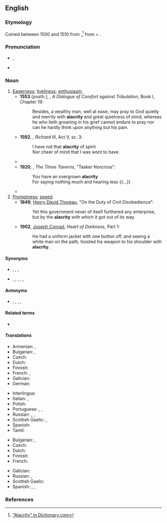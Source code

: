 ==English==
{{was wotd|2009|May|2}}

===Etymology===
Coined between 1500 and 1510 from {{etyl|la|en}} {{m|la|alacritās}},<ref>[http://dictionary.reference.com/browse/alacrity "Alacrity" in Dictionary.com]</ref> from {{m|la|alacer||brisk}} + {{m|la|-itas||-ity}}.

===Pronunciation===
* {{a|UK|US}} {{enPR|ə-lă'-crĭ-tē}}, {{IPA|[əˈlækɹɨti]|lang=en}}
* {{audio|en-us-alacrity.ogg|Audio (US)|lang=en}}

===Noun===
{{en-noun|~|alacrities}}

# [[eagerness|Eagerness]]; [[liveliness]]; [[enthusiasm]].
#* '''1553''' (posth.), {{w|Thomas More}}, ''A Dialogue of Comfort against Tribulation'', Book I, Chapter 19:
#*: Besides, a wealthy man, well at ease, may pray to God quietly and merrily with '''alacrity''' and great quietness of mind, whereas he who lieth groaning in his grief cannot endure to pray nor can he hardly think upon anything but his pain.
#* '''1592''', {{w|William Shakespeare}}, ''Richard III'', Act V, sc. 3:
#*: I have not that '''alacrity''' of spirit
#*: Nor cheer of mind that I was wont to have.
#* {{quote-text|year=1837|author={{w|Charles Dickens}}|title=The Pickwick Papers|chapter=12|passage="I'll get into the clothes this minute, if they're here," said Sam, with great '''alacrity'''.}}
#* '''1920''', {{w|Edward Arlington Robinson}}, ''The Three Taverns'', "Tasker Norcross":
#*: You have an overgrown '''alacrity'''
#*: For saying nothing much and hearing less {{...}}
#* {{quote-text|year=1922|author={{w|Edith Wharton}}|title=The Glimpses of the Moon|chapter=24|passage=This evening, however, he was struck by the beaming '''alacrity''' of the aide-de-camp's greeting.}}
# [[promptness|Promptness]]; [[speed]].
#* '''1849''', [[w:Henry David Thoreau|Henry David Thoreau]], "On the Duty of Civil Disobedience":
#*: Yet this government never of itself furthered any enterprise, but by the '''alacrity''' with which it got out of its way.
#* '''1902''', [[w:Joseph Conrad|Joseph Conrad]], ''Heart of Darkness'', Part 1:
#*: He had a uniform jacket with one button off, and seeing a white man on the path, hoisted his weapon to his shoulder with '''alacrity'''.

====Synonyms====
* {{sense|eagerness}} {{l|en|avidity}}, {{l|en|eagerness}}, {{l|en|enthusiasm}}, {{l|en|willingness}}
* {{sense|promptness}} {{l|en|briskness}}, {{l|en|celerity}}, {{l|en|haste}}, {{l|en|promptness}}, {{l|en|quickness}}, {{l|en|swiftness}}

====Antonyms====
* {{sense|eagerness}} {{l|en|apathy}}, {{l|en|disinclination}}, {{l|en|hesitance}}, {{l|en|indifference}}, {{l|en|reluctance}}

====Related terms====
* {{l|en|alacritous}}

====Translations====
{{trans-top|eagerness}}
* Armenian: {{t+|hy|պատրաստակամություն}}, {{t+|hy|աշխուժություն}}
* Bulgarian: {{t+|bg|готовност}}, {{t+|bg|усърдие}}
* Czech: {{t|cs|čilost|f}}
* Dutch: {{t+|nl|bereidwilligheid}}
* Finnish: {{t+|fi|into}}
* French: {{t+|fr|alacrité|f}}, {{t+|fr|empressement|m}}
* Galician: {{t+|gl|alacridade|f}}
* German: {{t+|de|Eifer|m}}
{{trans-mid}}
* Interlingua: {{t|ia|alacritate}}
* Italian: {{t+|it|alacrità|f}}, {{t|it|solerzia|f}}
* Polish: {{t|pl|skwapliwość|f}}
* Portuguese: {{t+|pt|alacridade|f}}, {{t+|pt|alegria|f}}, {{t+|pt|ânimo|m}}
* Russian: {{t+|ru|гото́вность|f}}, {{t+|ru|жи́вость|f}}, {{t+|ru|рве́ние|n}}
* Scottish Gaelic: {{t|gd|sunnd|f}}, {{t|gd|sùrd|m}}
* Spanish: {{t+|es|alacridad}}
* Tamil: {{t+|ta|ஆர்வம்|sc=Taml}}
{{trans-bottom}}

{{trans-top|promptness}}
* Bulgarian: {{t+|bg|живост}}, {{t+|bg|пъргавост}}
* Czech: {{t|cs|hbitost|f}}
* Dutch: {{t+|nl|vlugheid}}
* Finnish: {{t+|fi|ripeys}}
* French: {{t+|fr|rapidité|f}}
{{trans-mid}}
* Galician: {{t+|gl|alacridade|f}}
* Russian: {{t+|ru|расторо́пность|f}}, {{t+|ru|прово́рство|n}}
* Scottish Gaelic: {{t|gd|sgiobaltachd|f}}
* Spanish: {{t+|es|alacridad|f}}, {{t+|es|presteza|f}}, {{t+|es|prontitud}}
{{trans-bottom}}

===References===
<references/>